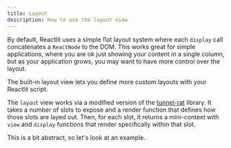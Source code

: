 ```yaml
---
title: Layout
description: How to use the layout view
---
```


By default, Reactlit uses a simple flat layout system where each `display` call
concatenates a `ReactNode` to the DOM. This works great for simple applications,
where you are ok just showing your content in a single column,
but as your application grows, you may want to have more control over the layout.

The built-in layout view lets you define more custom layouts with
your Reactlit script.


The `layout` view works via a modified version of the [tunnel-rat](https://github.com/pmndrs/tunnel-rat)
library. It takes a number of slots to expose and a render function that defines how
those slots are layed out. Then, for each slot, it returns a mini-context with
`view` and `display` functions that render specifically within that slot.

This is a bit abstract, so let's look at an example.


<Tabs>
  <TabItem label="Layout Example App">
    <Code
      lang="tsx"
      title="layout-example.tsx"
      code={layoutExampleCode}
      showLineNumbers
    />
  </TabItem>
  <TabItem label="Layout Definition">
    <Code
      lang="tsx"
      title="layouts/three-column-layout.tsx"
      code={threeColumnLayoutCode}
      showLineNumbers
    />
  </TabItem>
</Tabs>


<Card>
  <LayoutExample client:only="react" />
</Card>
